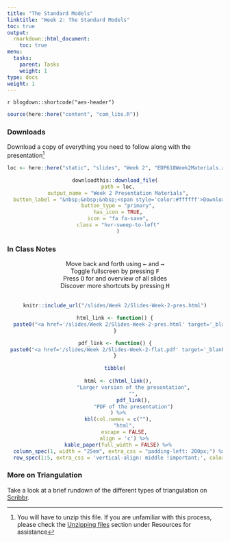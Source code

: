 ```yaml
---
title: "The Standard Models"
linktitle: "Week 2: The Standard Models"
toc: true
output:
  rmarkdown::html_document:
    toc: true
menu:
  tasks:
    parent: Tasks
    weight: 1
type: docs
weight: 1
---
```


`r blogdown::shortcode("aes-header")`

```r
source(here::here("content", "com_libs.R"))
```


<style>
img {
max-width:100%;
}
</style>

### Downloads

Download a copy of everything you need to follow along with the presentation^[You will have to unzip this file. If you are unfamiliar with this process, please check the [Unzipping files](/resources/unzipping/) section under Resources for assistance]

<center>
```r
loc <- here::here("static", "slides", "Week 2", "EDP618Week2Materials.zip")

downloadthis::download_file(
  path = loc,
  output_name = "Week 2 Presentation Materials",
  button_label = "&nbsp;&nbsp;&nbsp;<span style='color:#ffffff'>Download</span>",
  button_type = "primary",
  has_icon = TRUE,
  icon = "fa fa-save",
  class = "hvr-sweep-to-left"
  )
```
</center>

### In Class Notes

```{=html}
<center>
<div class="wrapper">
    <div class="icon leftright">
      <div class="tooltip"><span style=width:200px;>Move back and forth using <kbd>←</kbd> and <kbd>→</kbd></span></div>
      <span><i class="fas fa-map-signs"></i></span></div>
    <div class="icon info">
      <div class="tooltip"><span style=width:200px;>Toggle fullscreen by pressing <kbd>F</kbd></span></div>
      <span><i class="fas fa-expand-alt"></i></span>
    </div><div class="icon github">
      <div class="tooltip"><span style=width:200px;>Press <kbd>O</kbd> for and overview of all slides</span></div>
      <span><i class="far fa-images"></i></span>
    </div><div class="icon youtube">
      <div class="tooltip"><span style=width:200px;>Discover more shortcuts by pressing <kbd>H</kbd></span></div>
      <span><i class="fas fa-info-circle"></i></span>
    </div>
</div>
</center>
<br>
```

<center>
<div class="holder">

<div class="bigcol">
```r
knitr::include_url("/slides/Week 2/Slides-Week-2-pres.html")
```
</div>

<div class="smallcol">
```r
html_link <- function() {
  paste0("<a href='/slides/Week 2/Slides-Week-2-pres.html' target='_blank'>", "<img src='/logos/web-ico.png' alt='Survey Design Page' width='35'>", "</a>")
}

pdf_link <- function() {
 paste0("<a href='/slides/Week 2/Slides-Week-2-flat.pdf' target='_blank'>", "<img src='/logos/pdf-ico.png' alt='Survey Design PDF' width='35'>", "</a>")
}

tibble(
  
  html <- c(html_link(),
            "Larger version of the presentation",
            "",
            pdf_link(),
            "PDF of the presentation")
  ) %>%
  kbl(col.names = c(""),
      "html",
      escape = FALSE,
      align = 'c') %>%
  kable_paper(full_width = FALSE) %>%
  column_spec(1, width = "25em", extra_css = "padding-left: 200px;") %>%
  row_spec(1:5, extra_css = 'vertical-align: middle !important;', color = "#ffffff", background = "transparent")
```
</div>

</div>

<div class="clear">
</div>
</center>

### More on Triangulation

Take a look at a brief rundown of the different types of triangulation on [Scribbr](https://www.scribbr.com/methodology/triangulation/).
